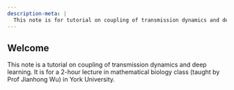 ```yaml
---
description-meta: |
  This note is for tutorial on coupling of transmission dynamics and deep learning.
---
```


## Welcome {.unnumbered}

This note is a tutorial on coupling of transmission dynamics and deep learning. It is for a 2-hour lecture in mathematical biology class (taught by Prof Jianhong Wu) in York University.



